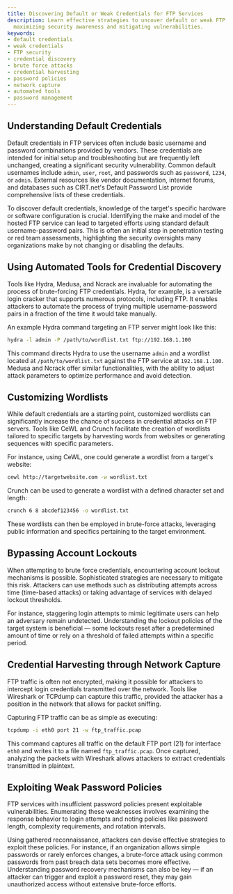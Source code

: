 ```yaml
---
title: Discovering Default or Weak Credentials for FTP Services
description: Learn effective strategies to uncover default or weak FTP credentials,
  maximizing security awareness and mitigating vulnerabilities.
keywords:
- default credentials
- weak credentials
- FTP security
- credential discovery
- brute force attacks
- credential harvesting
- password policies
- network capture
- automated tools
- password management
---
```


## Understanding Default Credentials

Default credentials in FTP services often include basic username and password combinations provided by vendors. These credentials are intended for initial setup and troubleshooting but are frequently left unchanged, creating a significant security vulnerability. Common default usernames include `admin`, `user`, `root`, and passwords such as `password`, `1234`, or `admin`. External resources like vendor documentation, internet forums, and databases such as CIRT.net's Default Password List provide comprehensive lists of these credentials.

To discover default credentials, knowledge of the target's specific hardware or software configuration is crucial. Identifying the make and model of the hosted FTP service can lead to targeted efforts using standard default username-password pairs. This is often an initial step in penetration testing or red team assessments, highlighting the security oversights many organizations make by not changing or disabling the defaults.

## Using Automated Tools for Credential Discovery

Tools like Hydra, Medusa, and Ncrack are invaluable for automating the process of brute-forcing FTP credentials. Hydra, for example, is a versatile login cracker that supports numerous protocols, including FTP. It enables attackers to automate the process of trying multiple username-password pairs in a fraction of the time it would take manually.

An example Hydra command targeting an FTP server might look like this:

```bash
hydra -l admin -P /path/to/wordlist.txt ftp://192.168.1.100
```

This command directs Hydra to use the username `admin` and a wordlist located at `/path/to/wordlist.txt` against the FTP service at `192.168.1.100`. Medusa and Ncrack offer similar functionalities, with the ability to adjust attack parameters to optimize performance and avoid detection.

## Customizing Wordlists

While default credentials are a starting point, customized wordlists can significantly increase the chance of success in credential attacks on FTP servers. Tools like CeWL and Crunch facilitate the creation of wordlists tailored to specific targets by harvesting words from websites or generating sequences with specific parameters.

For instance, using CeWL, one could generate a wordlist from a target's website:

```bash
cewl http://targetwebsite.com -w wordlist.txt
```

Crunch can be used to generate a wordlist with a defined character set and length:

```bash
crunch 6 8 abcdef123456 -o wordlist.txt
```

These wordlists can then be employed in brute-force attacks, leveraging public information and specifics pertaining to the target environment.

## Bypassing Account Lockouts

When attempting to brute force credentials, encountering account lockout mechanisms is possible. Sophisticated strategies are necessary to mitigate this risk. Attackers can use methods such as distributing attempts across time (time-based attacks) or taking advantage of services with delayed lockout thresholds.

For instance, staggering login attempts to mimic legitimate users can help an adversary remain undetected. Understanding the lockout policies of the target system is beneficial — some lockouts reset after a predetermined amount of time or rely on a threshold of failed attempts within a specific period.

## Credential Harvesting through Network Capture

FTP traffic is often not encrypted, making it possible for attackers to intercept login credentials transmitted over the network. Tools like Wireshark or TCPdump can capture this traffic, provided the attacker has a position in the network that allows for packet sniffing.

Capturing FTP traffic can be as simple as executing:

```bash
tcpdump -i eth0 port 21 -w ftp_traffic.pcap
```

This command captures all traffic on the default FTP port (21) for interface `eth0` and writes it to a file named `ftp_traffic.pcap`. Once captured, analyzing the packets with Wireshark allows attackers to extract credentials transmitted in plaintext.

## Exploiting Weak Password Policies

FTP services with insufficient password policies present exploitable vulnerabilities. Enumerating these weaknesses involves examining the response behavior to login attempts and noting policies like password length, complexity requirements, and rotation intervals.

Using gathered reconnaissance, attackers can devise effective strategies to exploit these policies. For instance, if an organization allows simple passwords or rarely enforces changes, a brute-force attack using common passwords from past breach data sets becomes more effective. Understanding password recovery mechanisms can also be key — if an attacker can trigger and exploit a password reset, they may gain unauthorized access without extensive brute-force efforts.